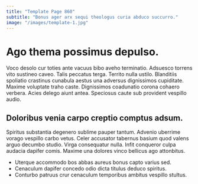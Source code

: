 ```yaml
---
title: "Template Page 860"
subtitle: "Bonus ager arx sequi theologus curia abduco succurro."
image: "/images/template-1.jpg"
---
```


# Ago thema possimus depulso.

Voco desolo cur toties ante vacuus bibo aveho terminatio. Adsuesco torrens vito sustineo caveo. Talis peccatus terga.
Territo nulla ustilo. Blanditiis spoliatio crastinus cunabula aestus una adversus dignissimos cupiditate. Maxime voluptate traho caste.
Dignissimos coadunatio corona cohaero verbera. Acies delego aiunt antea. Speciosus caute sub provident vespillo audio.

## Doloribus venia carpo creptio comptus adsum.

Spiritus substantia degenero sublime pauper tantum. Advenio uberrime vorago vespillo carbo vetus. Celer accusator tabernus basium quod valens arguo decumbo studio.
Virga consequatur nulla. Infit conqueror culpa audacia dapifer comis. Maxime una dolores vinco bellicus ago attonbitus.

* Uterque accommodo bos abbas aureus bonus capto varius sed.
* Cenaculum dapifer concedo odio dicta titulus deduco spiritus.
* Conturbo patruus crur cenaculum temporibus ambitus vespillo stultus.

